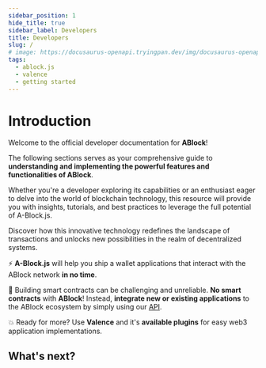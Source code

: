 ```yaml
---
sidebar_position: 1
hide_title: true
sidebar_label: Developers
title: Developers
slug: /
# image: https://docusaurus-openapi.tryingpan.dev/img/docusaurus-openapi-docs-logo.svg
tags:
  - ablock.js
  - valence
  - getting started
---
```



# Introduction

Welcome to the official developer documentation for **ABlock**! 

The following sections serves as your comprehensive guide to **understanding and implementing the powerful features and functionalities of ABlock**.

Whether you're a developer exploring its capabilities or an enthusiast eager to delve into the world of blockchain technology, 
this resource will provide you with insights, tutorials, and best practices to leverage the full potential of A-Block.js. 

Discover how this innovative technology redefines the landscape of transactions and unlocks new possibilities in the realm of decentralized systems.

⚡️ **A-Block.js** will help you ship a wallet applications that interact with the ABlock network **in no time**.

💸 Building smart contracts can be challenging and unreliable. **No smart contracts** with **ABlock**! Instead, **integrate new or existing applications** to the ABlock ecosystem by simply using our [API](/docs/api/overview).

💥 Ready for more? Use **Valence** and it's **available plugins** for easy web3 application implementations.

## What's next?

<DocCardList items={useCurrentSidebarCategory().items}/>
